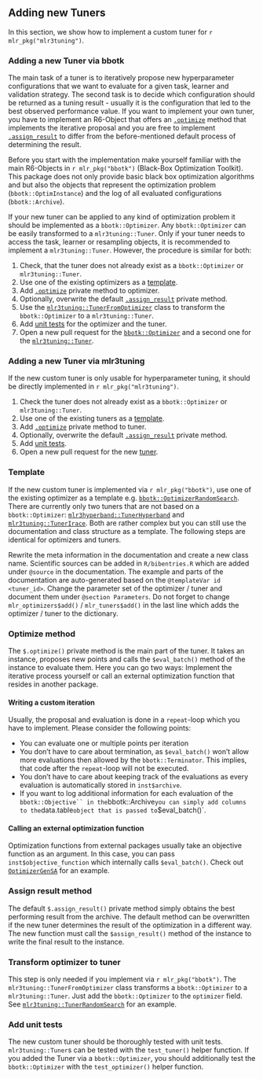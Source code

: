 ## Adding new Tuners {#extending-tuners}

In this section, we show how to implement a custom tuner for `r mlr_pkg("mlr3tuning")`.

### Adding a new Tuner via bbotk

The main task of a tuner is to iteratively propose new hyperparameter configurations that we want to evaluate for a given task, learner and validation strategy.
The second task is to decide which configuration should be returned as a tuning result - usually it is the configuration that led to the best observed performance value.
If you want to implement your own tuner, you have to implement an R6-Object that offers an  [`.optimize`](#tuner-optimize) method that implements the iterative proposal and you are free to implement [`.assign_result`](#tuner-add-result) to differ from the before-mentioned default process of determining the result.

Before you start with the implementation make yourself familiar with the main R6-Objects in `r mlr_pkg("bbotk")` (Black-Box Optimization Toolkit).
This package does not only provide basic black box optimization algorithms and but also the objects that represent the optimization problem (`bbotk::OptimInstance`) and the log of all evaluated configurations (`bbotk::Archive`).

If your new tuner can be applied to any kind of optimization problem it should be implemented as a `bbotk::Optimizer`.
Any `bbotk::Optimizer` can be easily transformed to a `mlr3tuning::Tuner`.
Only if your tuner needs to access the task, learner or resampling objects, it is recommended to implement a `mlr3tuning::Tuner`.
However, the procedure is similar for both:

1. Check, that the tuner does not already exist as a `bbotk::Optimizer` or `mlr3tuning::Tuner`.
2. Use one of the existing optimizers as a [template](#tuner-template).
3. Add [`.optimize`](#tuner-optimize) private method to optimizer.
4. Optionally, overwrite the default [`.assign_result`](#tuner-add-result) private method.
5. Use the [`mlr3tuning::TunerFromOptimizer`](#tuner-from-optimizer) class to transform the `bbotk::Optimizer` to a `mlr3tuning::Tuner`.
6. Add [unit tests](#tuner-test) for the optimizer and the tuner.
7. Open a new pull request for the [`bbotk::Optimizer`](https://github.com/mlr-org/bbotk/pulls) and a second one for the [`mlr3tuning::Tuner`](https://github.com/mlr-org/mlr3tuning/pulls).

### Adding a new Tuner via mlr3tuning

If the new custom tuner is only usable for hyperparameter tuning, it should be directly implemented in `r mlr_pkg("mlr3tuning")`.

1. Check the tuner does not already exist as a `bbotk::Optimizer` or `mlr3tuning::Tuner`.
2. Use one of the existing tuners as a [template](#tuner-template).
3. Add [`.optimize`](#tuner-optimize) private method to tuner.
4. Optionally, overwrite the default [`.assign_result`](#tuner-add-result) private method.
5. Add [unit tests](#tuner-test).
6. Open a new pull request for the new [tuner](https://github.com/mlr-org/mlr3tuning/pulls).

### Template {#tuner-template}

If the new custom tuner is implemented via `r mlr_pkg("bbotk")`, use one of the existing optimizer as a template e.g. [`bbotk::OptimizerRandomSearch`](https://github.com/mlr-org/bbotk/blob/master/R/OptimizerRandomSearch.R). There are currently only two tuners that are not based on a `bbotk::Optimizer`: [`mlr3hyperband::TunerHyperband`](https://github.com/mlr-org/mlr3hyperband/blob/master/R/TunerHyperband.R) and [`mlr3tuning::TunerIrace`](https://github.com/mlr-org/mlr3tuning/blob/master/R/TunerIrace.R). Both are rather complex but you can still use the documentation and class structure as a template. The following steps are identical for optimizers and tuners.

Rewrite the meta information in the documentation and create a new class name.
Scientific sources can be added in `R/bibentries.R` which are added under `@source` in the documentation.
The example and parts of the documentation are auto-generated based on the `@templateVar id <tuner_id>`.
Change the parameter set of the optimizer / tuner and document them under `@section Parameters`.
Do not forget to change `mlr_optimizers$add()` / `mlr_tuners$add()` in the last line which adds the optimizer / tuner to the dictionary.

### Optimize method {#tuner-optimize}

The `$.optimize()` private method is the main part of the tuner.
It takes an instance, proposes new points and calls the `$eval_batch()` method of the instance to evaluate them.
Here you can go two ways: Implement the iterative process yourself or call an external optimization function that resides in another package.

#### Writing a custom iteration

Usually, the proposal and evaluation is done in a `repeat`-loop which you have to implement.
Please consider the following points:

- You can evaluate one or multiple points per iteration
- You don't have to care about termination, as `$eval_batch()` won't allow more evaluations then allowed by the `bbotk::Terminator`. This implies, that code after the `repeat`-loop will not be executed.
- You don't have to care about keeping track of the evaluations as every evaluation is automatically stored in `inst$archive`.
- If you want to log additional information for each evaluation of the `bbotk::Objective`` in the `bbotk::Archive` you can simply add columns to the `data.table` object that is passed to `$eval_batch()`.


#### Calling an external optimization function

Optimization functions from external packages usually take an objective function as an argument.
In this case, you can pass `inst$objective_function` which internally calls `$eval_batch()`.
Check out [`OptimizerGenSA`](https://github.com/mlr-org/bbotk/blob/master/R/OptimizerGenSA.R) for an example.

### Assign result method {#tuner-add-result}

The default `$.assign_result()` private method simply obtains the best performing result from the archive.
The default method can be overwritten if the new tuner determines the result of the optimization in a different way.
The new function must call the `$assign_result()` method of the instance to write the final result to the instance.

### Transform optimizer to tuner {#tuner-from-optimizer}

This step is only needed if you implement via `r mlr_pkg("bbotk")`.
The `mlr3tuning::TunerFromOptimizer` class transforms a `bbotk::Optimizer` to a `mlr3tuning::Tuner`.
Just add the `bbotk::Optimizer` to the `optimizer` field.
See [`mlr3tuning::TunerRandomSearch`](https://github.com/mlr-org/mlr3tuning/blob/master/R/TunerRandomSearch.R) for an example.

### Add unit tests {#tuner-test}

The new custom tuner should be thoroughly tested with unit tests.
`mlr3tuning::Tuner`s can be tested with the `test_tuner()` helper function.
If you added the Tuner via a `bbotk::Optimizer`, you should additionally test the `bbotk::Optimizer` with the `test_optimizer()` helper function.
